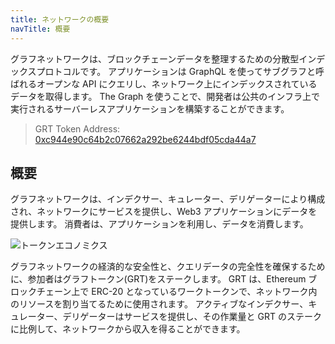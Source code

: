```yaml
---
title: ネットワークの概要
navTitle: 概要
---
```


グラフネットワークは、ブロックチェーンデータを整理するための分散型インデックスプロトコルです。 アプリケーションは GraphQL を使ってサブグラフと呼ばれるオープンな API にクエリし、ネットワーク上にインデックスされているデータを取得します。 The Graph を使うことで、開発者は公共のインフラ上で実行されるサーバーレスアプリケーションを構築することができます。

> GRT Token Address: [0xc944e90c64b2c07662a292be6244bdf05cda44a7](https://etherscan.io/token/0xc944e90c64b2c07662a292be6244bdf05cda44a7)

## 概要

グラフネットワークは、インデクサー、キュレーター、デリゲーターにより構成され、ネットワークにサービスを提供し、Web3 アプリケーションにデータを提供します。 消費者は、アプリケーションを利用し、データを消費します。

![トークンエコノミクス](/img/Network-roles@2x.png)

グラフネットワークの経済的な安全性と、クエリデータの完全性を確保するために、参加者はグラフトークン(GRT)をステークします。 GRT は、Ethereum ブロックチェーン上で ERC-20 となっているワークトークンで、ネットワーク内のリソースを割り当てるために使用されます。 アクティブなインデクサー、キュレーター、デリゲーターはサービスを提供し、その作業量と GRT のステークに比例して、ネットワークから収入を得ることができます。
